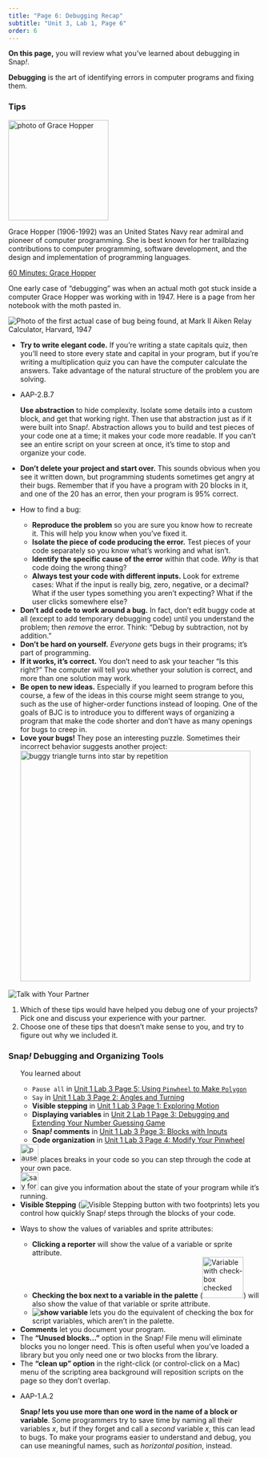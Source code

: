 ```yaml
---
title: "Page 6: Debugging Recap"
subtitle: "Unit 3, Lab 1, Page 6"
order: 6
---
```


::: learn
**On this page,** you will review what you've learned
about debugging in Snap<em>!</em>.
:::

::: vocabFullWidth
**Debugging** is the art of identifying errors in
computer programs and fixing them.
:::

<h3>Tips</h3>

::: atwork
<img src="/img/atwork/Grace_Hopper.jpg" title="photo of Grace Hopper" alt="photo of Grace Hopper" class="noshadow float-end" height="200px"/>

Grace Hopper (1906-1992) was an United States Navy rear admiral and
pioneer of computer programming. She is best known for her trailblazing
contributions to computer programming, software development, and the
design and implementation of programming languages.

<a href="https://www.youtube.com/watch?v=1LR6NPpFxw4" title="60 Minutes: Grace Hopper" target="_blank">60
Minutes: Grace Hopper</a>

One early case of "debugging" was when an actual moth got stuck
inside a computer Grace Hopper was working with in 1947. Here is a page
from her notebook with the moth pasted in.

<img src="/img/2-complexity/Debugging/first-computer-bug.jpg" title="Photo of the first actual case of bug being found, at Mark II Aiken Relay Calculator, Harvard, 1947" alt="Photo of the first actual case of bug being found, at Mark II Aiken Relay Calculator, Harvard, 1947" class="inline"/>
:::



<ul>

<li>**Try to write elegant code.** If you're writing a
state capitals quiz, then you'll need to store every state and capital
in your program, but if you're writing a multiplication quiz you can
have the computer calculate the answers. Take advantage of the natural
structure of the problem you are solving.</li>

<li>

::: ap-standard
AAP-2.B.7
:::

**Use abstraction** to hide complexity. Isolate some
details into a custom block, and get that working right. Then use that
abstraction just as if it were built into Snap<em>!</em>. Abstraction
allows you to build and test pieces of your code one at a time; it makes
your code more readable. If you can't see an entire script on your
screen at once, it's time to stop and organize your code.

</li>

<li>**Don't delete your project and start over.** This
sounds obvious when you see it written down, but programming students
sometimes get angry at their bugs. Remember that if you have a program
with 20 blocks in it, and one of the 20 has an error, then your program
is 95% correct.</li>

<li>

How to find a bug:

<ul>

<li>**Reproduce the problem** so you are sure you know how
to recreate it. This will help you know when you've fixed it.</li>

<li>**Isolate the piece of code producing the error.** Test
pieces of your code separately so you know what's working and what
isn't.</li>

<li>**Identify the specific cause of the error** within
that code. <em>Why</em> is that code doing the wrong thing?</li>

<li>**Always test your code with different inputs.** Look
for extreme cases: What if the input is really big, zero, negative, or a
decimal? What if the user types something you aren't expecting? What if
the user clicks somewhere else?</li>

</ul>

</li>

<li>**Don't add code to work around a bug.** In fact, don't
edit buggy code at all (except to add temporary debugging code) until
you understand the problem; then <em>remove</em> the error. Think:
"Debug by subtraction, not by addition."</li>

<li>**Don't be hard on yourself.** <em>Everyone</em> gets
bugs in their programs; it's part of programming.</li>

<li>**If it works, it's correct.** You don't need to ask
your teacher "Is this right?" The computer will tell you whether your
solution is correct, and more than one solution may work.</li>

<li>**Be open to new ideas.** Especially if you learned to
program before this course, a few of the ideas in this course might seem
strange to you, such as the use of higher-order functions instead of
looping. One of the goals of BJC is to introduce you to different ways
of organizing a program that make the code shorter and don't have as
many openings for bugs to creep in.</li>

<li>**Love your bugs!** They pose an interesting puzzle.
Sometimes their incorrect behavior suggests another project:<br />
<img src="/img/2-complexity/love-bug.png" alt="buggy triangle turns into star by repetition" class="ms-4 noshadow" width="460"/></li>

</ul>



::: {#first .forYouToDo}
<img src="/img/icons/talk-with-your-partner.png" title="Talk with Your Partner" alt="Talk with Your Partner" class="float-end"/>

<ol>

<li>Which of these tips would have helped you debug one of your
projects? Pick one and discuss your experience with your partner.</li>

<li>Choose one of these tips that doesn't make sense to you, and try to
figure out why we included it.</li>

</ol>
:::

<h3>Snap<em>!</em> Debugging and Organizing Tools</h3>

<div>

<ul>

::: sidenoteBig
You learned about

<ul>

<li>`Pause all` in
<a href="/unit-1/lab-3/5-remix-your-pinwheel.html" title="Pause all in Unit 1 Lab 3 Page 5: Using Pinwheel to Make Polygon">Unit
1 Lab 3 Page 5: Using `Pinwheel` to Make
`Polygon`</a></li>

<li>`Say` in
<a href="/unit-1/lab-3/2-exploring-snap-drawing-motion.html" title="Say in Unit 1 Lab 3 Page 2: Angles and Turning">Unit
1 Lab 3 Page 2: Angles and Turning</a></li>

<li>**Visible stepping** in
<a href="/unit-1/lab-3/1-exploring-motion.html" title="Visible stepping in Unit 1 Lab 3 Page 1: Exploring Motion">Unit
1 Lab 3 Page 1: Exploring Motion</a></li>

<li>**Displaying variables** in
<a href="/unit-2/lab-1/3-debugging-extending.html" title="Displaying variables in Unit 2 Lab 1 Page 3: Debugging and Extending Your Number Guessing Game">Unit
2 Lab 1 Page 3: Debugging and Extending Your Number Guessing
Game</a></li>

<li>**Snap<em>!</em> comments** in
<a href="/unit-1/lab-3/3-blocks-with-inputs.html" title="Snap! comments in Unit 1 Lab 3 Page 3: Blocks with Inputs">Unit
1 Lab 3 Page 3: Blocks with Inputs</a></li>

<li>**Code organization** in
<a href="/unit-1/lab-3/4-modify-your-pinwheel.html" title="Code organization in Unit 1 Lab 3 Page 4: Modify Your Pinwheel">Unit
1 Lab 3 Page 4: Modify Your Pinwheel</a></li>

</ul>
:::

<li><img src="/img/2-complexity/Debugging/pause-all-block.png" title="pause all" alt="pause all" height="36"/>
places breaks in your code so you can step through the code at your own
pace.
<!--<div class="endnote">You learned about `pause all` in <a href="/unit-2/lab-2/4-mandala.html" title="Unit 2 Lab 2 Page 4: Mandala Design">Unit 2 Lab 2 Page 4: Mandala Design</a>.</div>--></li>

<li><img src="/img/2-complexity/Debugging/say-for-secs-block.png" title="say for" alt="say for" height="36"/>
can give you information about the state of your program while it's
running.
<!--<div class="endnote">You learned about `say for` in <a href="/unit-1/lab-3/7-graphics-and-art.html" title="Unit 1 Lab 3 Page 7: Graphics and Art">Unit 1 Lab 3 Page 7: Graphics and Art</a>.</div>--></li>

<li>**Visible Stepping**
(<img src="/img/2-complexity/visible-stepping.png" title="Visible Stepping button with two footprints" alt="Visible Stepping button with two footprints" class="inline py-0"/>)
lets you control how quickly Snap<em>!</em> steps through the blocks of
your code.
<!--<div class="endnote">You learned about **visible stepping** in <a href="/unit-2/lab-5/2-fractal-art.html" title="Unit 2 Lab 4 Page 2: Fractal Art">Unit 2 Lab 4 Page 2: Fractal Art</a>.</div>--></li>

<li>

Ways to show the values of variables and sprite attributes:

<ul>

<li>**Clicking a reporter** will show the value of a
variable or sprite attribute.</li>

<li>**Checking the box next to a variable in the palette**
(<img src="/img/2-complexity/var-check.png" alt="Variable with check-box checked" class="inline" width="82"/>)
will also show the value of that variable or sprite attribute.</li>

<li>**<img src="/img/blocks/show-variable.png" title="show variable" alt="show variable"/>**
lets you do the equivalent of checking the box for script variables,
which aren't in the palette.
<!--<div class="endnote">You learned about **displaying variables** in <a href="/unit-2/lab-1/2-debugging-extending.html" title="Debugging and Extending Your Number Guessing Game">Unit 2 Lab 1 Page 2: Debugging and Extending Your Number Guessing Game</a><!-- and <a href="/unit-2/lab-1/3-keeping-score.html" title="Unit 2 Lab 1 Page 3: Keeping Score with Global Variables">Unit 2 Lab 1 Page 3: Keeping Score with Global Variables</a>.</div>--></li>

</ul>

</li>

<li>**Comments** let you document your program.</li>

<li>The **"Unused blocks..."** option in the Snap<em>!</em>
File menu will eliminate blocks you no longer need. This is often useful
when you've loaded a library but you only need one or two blocks from
the library.</li>

<li>The **"clean up" option** in the right-click (or
control-click on a Mac) menu of the scripting area background will
reposition scripts on the page so they don't overlap.</li>

<li>

::: ap-standard
AAP-1.A.2
:::

**Snap<em>!</em> lets you use more than one word in the name of a
block or variable**. Some programmers try to save time by naming
all their variables <var>x</var>, but if they forget and call a
<em>second</em> variable <var>x</var>, this can lead to bugs. To make
your programs easier to understand and debug, you can use meaningful
names, such as <var>horizontal position</var>, instead.

</li>

</ul>

</div>
